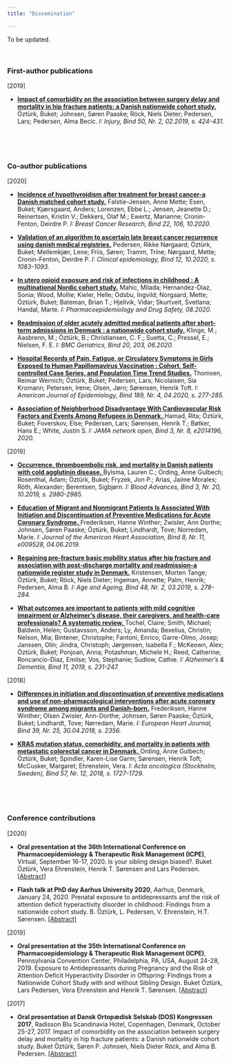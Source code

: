 ```yaml
---
title: "Dissemination"

---
```



To be updated.

<p>&nbsp;</p>



### First-author publications

[2019]

- <a href="https://www.injuryjournal.com/article/S0020-1383(18)30788-5/fulltext" target="_blank">
**Impact of comorbidity on the association between surgery delay and mortality in hip fracture patients: a Danish nationwide cohort study.**</a>
&#214;zt&#252;rk, Buket; Johnsen, S&#248;ren Paaske; R&#246;ck, Niels Dieter; Pedersen, Lars; Pedersen, Alma Becic.
*I: Injury, Bind 50, Nr. 2, 02.2019, s. 424-431.*  


<p>&nbsp;</p>
<p>&nbsp;</p>


### Co-author publications

[2020]


- <a href="https://breast-cancer-research.biomedcentral.com/articles/10.1186/s13058-020-01337-z" target="_blank">
**Incidence of hypothyroidism after treatment for breast cancer-a Danish matched cohort study.**</a>
Falstie-Jensen, Anne Mette; Esen, Buket; Kj&aelig;rsgaard, Anders; Lorenzen, Ebbe L.; Jensen, Jeanette D.; Reinertsen, Kristin V.; Dekkers, Olaf M.; Ewertz, Marianne; Cronin-Fenton, Deirdre P.
*I: Breast Cancer Research, Bind 22, 106, 10.2020.*


- <a href="https://www.dovepress.com/validation-of-an-algorithm-to-ascertain-late-breast-cancer-recurrence--peer-reviewed-article-CLEP" target="_blank">
**Validation of an algorithm to ascertain late breast cancer recurrence using danish medical registries.**</a>
Pedersen, Rikke N&#248;rgaard; &#214;zt&#252;rk, Buket; Mellemkj&aelig;r, Lene; Friis, S&#248;ren; Tramm, Trine; N&#248;rgaard, Mette; Cronin-Fenton, Deirdre P.
*I: Clinical epidemiology, Bind 12, 10.2020, s. 1083-1093.*


- <a href="https://onlinelibrary.wiley.com/doi/abs/10.1002/pds.5088" target="_blank">
**In utero opioid exposure and risk of infections in childhood : A multinational Nordic cohort study.**</a>
Mahic, Milada; Hernandez-Diaz, Sonia; Wood, Mollie; Kieler, Helle; Odsbu, Ingvild; Norgaard, Mette; &#214;zt&#252;rk, Buket; Bateman, Brian T.; Hjellvik, Vidar; Skurtveit, Svetlana; Handal, Marte.
*I: Pharmacoepidemiology and Drug Safety, 08.2020.*


- <a href="https://bmcgeriatr.biomedcentral.com/articles/10.1186/s12877-020-01599-4" target="_blank">
**Readmission of older acutely admitted medical patients after short-term admissions in Denmark : a nationwide cohort study.**</a>
Klinge, M.; Aasbrenn, M.; &#214;zt&#252;rk, B.; Christiansen, C. F.; Suetta, C.; Pressel, E.; Nielsen, F. E.
*I: BMC Geriatrics, Bind 20, 203, 06.2020.*


- <a href="https://academic.oup.com/aje/article/189/4/277/5695267t" target="_blank">
**Hospital Records of Pain, Fatigue, or Circulatory Symptoms in Girls Exposed to Human Papillomavirus Vaccination : Cohort, Self-controlled Case Series, and Population Time Trend Studies.**</a>
Thomsen, Reimar Wernich; &#214;zt&#252;rk, Buket; Pedersen, Lars; Nicolaisen, Sia Kromann; Petersen, Irene; Olsen, J&#248;rn; S&#248;rensen, Henrik Toft.
*I: American Journal of Epidemiology, Bind 189, Nr. 4, 04.2020, s. 277-285.*



- <a href="https://jamanetwork.com/journals/jamanetworkopen/fullarticle/2769621" target="_blank">
**Association of Neighborhood Disadvantage With Cardiovascular Risk Factors and Events Among Refugees in Denmark.** </a>
Hamad, Rita; &#214;zt&#252;rk, Buket; Foverskov, Else; Pedersen, Lars; S&#248;rensen, Henrik T.; B&#248;tker, Hans E.; White, Justin S.
*I: JAMA network open, Bind 3, Nr. 8, e2014196, 2020.*




[2019]

- <a href="https://ashpublications.org/bloodadvances/article/3/20/2980/381152/Occurrence-thromboembolic-risk-and-mortality-in" target="_blank">
**Occurrence, thromboembolic risk, and mortality in Danish patients with cold agglutinin disease.** </a>
Bylsma, Lauren C.; Ording, Anne Gulbech; Rosenthal, Adam; &#214;zt&#252;rk, Buket; Fryzek, Jon P.; Arias, Jaime Morales; R&#246;th, Alexander; Berentsen, Sigbj&#248;rn.
*I: Blood Advances, Bind 3, Nr. 20, 10.2019, s. 2980-2985.*



- <a href="https://www.ahajournals.org/doi/10.1161/JAHA.118.009528" target="_blank">
**Education of Migrant and Nonmigrant Patients Is Associated With Initiation and Discontinuation of Preventive Medications for Acute Coronary Syndrome.** </a>
Frederiksen, Hanne Winther; Zwisler, Ann Dorthe; Johnsen, S&#248;ren Paaske; &#214;zt&#252;rk, Buket; Lindhardt, Tove; Norredam, Marie.
*I: Journal of the American Heart Association, Bind 8, Nr. 11, e009528, 04.06.2019.*




- <a href="https://academic.oup.com/ageing/article/48/2/278/5274647" target="_blank">
**Regaining pre-fracture basic mobility status after hip fracture and association with post-discharge mortality and readmission-a nationwide register study in Denmark.**</a>
Kristensen, Morten Tange; &#214;zt&#252;rk, Buket; R&#246;ck, Niels Dieter; Ingeman, Annette; Palm, Henrik; Pedersen, Alma B.
*I: Age and Ageing, Bind 48, Nr. 2, 03.2019, s. 278-284.*




- <a href="https://alz-journals.onlinelibrary.wiley.com/doi/full/10.1016/j.dadm.2018.12.003" target="_blank">
**What outcomes are important to patients with mild cognitive impairment or Alzheimer's disease, their caregivers, and health-care professionals? A systematic review.** </a> 
Tochel, Claire; Smith, Michael; Baldwin, Helen; Gustavsson, Anders; Ly, Amanda; Bexelius, Christin; Nelson, Mia; Bintener, Christophe; Fantoni, Enrico; Garre-Olmo, Josep; Janssen, Olin; Jindra, Christoph; J&#248;rgensen, Isabella F.; McKeown, Alex; &#214;zt&#252;rk, Buket; Ponjoan, Anna; Potashman, Michele H.; Reed, Catherine; Roncancio-Diaz, Emilse; Vos, Stephanie; Sudlow, Cathie.
*I: Alzheimer's & Dementia, Bind 11, 2019, s. 231-247.*


[2018]

-  <a href="https://academic.oup.com/eurheartj/article/39/25/2356/4990522" target="_blank">
**Differences in initiation and discontinuation of preventive medications and use of non-pharmacological interventions after acute coronary syndrome among migrants and Danish-born.**</a>
Frederiksen, Hanne Winther; Olsen Zwisler, Ann-Dorthe; Johnsen, S&#248;ren Paaske; &#214;zt&#252;rk, Buket; Lindhardt, Tove; N&#248;rredam, Marie.
*I: European Heart Journal, Bind 39, Nr. 25, 30.04.2018, s. 2356.*



- <a href="https://www.tandfonline.com/doi/full/10.1080/0284186X.2018.1503420" target="_blank">
**KRAS mutation status, comorbidity, and mortality in patients with metastatic colorectal cancer in Denmark.** </a> 
Ording, Anne Gulbech; &#214;zt&#252;rk, Buket; Spindler, Karen-Lise Garm; S&#248;rensen, Henrik Toft; McCusker, Margaret; Ehrenstein, Vera.
*I: Acta oncologica (Stockholm, Sweden), Bind 57, Nr. 12, 2018, s. 1727-1729.*



<p>&nbsp;</p>
<p>&nbsp;</p>



### Conference contributions


[2020]


- **Oral presentation at the 36th International Conference on Pharmacoepidemiology & Therapeutic Risk Management (ICPE)**, Virtual, September 16-17, 2020.
Is your sibling design biased?.
Buket &#214;zt&#252;rk, Vera Ehrenstein, Henrik T. S&#248;rensen and Lars Pedersen.
<a href="https://onlinelibrary.wiley.com/doi/10.1002/pds.5114" target="_blank">
[Abstract] </a>



- **Flash talk at PhD day Aarhus University 2020**, Aarhus, Denmark, January 24, 2020.
Prenatal exposure to antidepressants and the risk of attention deficit hyperactivity disorder in childhood: Findings from a nationwide cohort study.
B. &#214;zt&#252;rk, L. Pedersen, V. Ehrenstein, H.T. S&#248;rensen.
<a href="https://phd.health.au.dk/fileadmin/grads.au.dk/HE/PhD_Day_2020/Programme_and_abstract_book_final_2.pdf" target="_blank">
[Abstract] </a>


[2019]


- **Oral presentation at the 35th International Conference on Pharmacoepidemiology & Therapeutic Risk Management (ICPE)**, Pennsylvania Convention Center, Philadelphia, PA, USA, August 24-28, 2019.
Exposure to Antidepressants during Pregnancy and the Risk of Attention Deficit Hyperactivity Disorder in Offspring: Findings from a Nationwide Cohort Study with and without Sibling Design.
Buket &#214;zt&#252;rk, Lars Pedersen, Vera Ehrenstein and Henrik T. S&#248;rensen.
<a href="https://onlinelibrary.wiley.com/doi/10.1002/pds.4864" target="_blank">
[Abstract] </a>

[2017]


- **Oral presentation at Dansk Ortop&#230;disk Selskab (DOS) Kongressen 2017**, Radisson Blu Scandinavia Hotel, Copenhagen, Denmark, October 25-27, 2017. 
Impact of comorbidity on the association between surgery delay and mortality in hip fracture patients: a Danish nationwide cohort study.
Buket &#214;zt&#252;rk, S&#248;ren P. Johnsen, Niels Dieter R&#246;ck, and Alma B. Pedersen.
<a href="http://abstract.ortopaedi.dk/bulletin/2017/HTMLabstract/?p=68" target="_blank">
[Abstract] </a>




